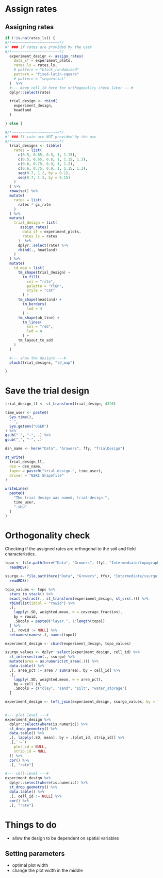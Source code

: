 # Assign rates



## Assigning rates

```r

if (!is.na(rates_ls)) {
#/*~~~~~~~~~~~~~~~~~~~~~~*/
#' ### If rates are provided by the user
#/*~~~~~~~~~~~~~~~~~~~~~~*/
  experiment_design <- assign_rates(
    data_sf = experiment_plots, 
    rates_ls = rates_ls,
    # pattern = "block_randomized"
    pattern = "fixed-latin-square"
    # pattern = "sequential"
  )  %>% 
  #--- keep cell_id here for orthogonality check later ---#
  dplyr::select(rate)

  trial_design <- rbind(
    experiment_design,
    headland
  )

} else {

#/*~~~~~~~~~~~~~~~~~~~~~~*/
#' ### If rate are NOT provided by the use
#/*~~~~~~~~~~~~~~~~~~~~~~*/
  trial_designs <- tibble(
    rates = list(
      c(0.5, 0.65, 0.8, 1, 1.15),
      c(0.5, 0.65, 0.8, 1, 1.15, 1.3),
      c(0.6, 0.75, 0.9, 1, 1.2),
      c(0.6, 0.75, 0.9, 1, 1.15, 1.3),
      seq(0.7, 1.2, by = 0.1),
      seq(0.7, 1.3, by = 0.15)   
    )
  ) %>% 
  rowwise() %>% 
  mutate(
    rates = list(
      rates * gc_rate
    )
  ) %>% 
  mutate(
    trial_design = list(
       assign_rates(
        data_sf = experiment_plots, 
        rates_ls = rates
      )  %>% 
      dplyr::select(rate) %>% 
      rbind(., headland)
    ) 
  ) %>% 
  mutate(
    td_map = list(
      tm_shape(trial_design) +
        tm_fill(
          col = "rate", 
          palette = "YlGn", 
          style = "cat"
        ) + 
      tm_shape(headland) +
        tm_borders(
          lwd = 4
        ) +
      tm_shape(ab_line) +
        tm_lines(
          col = "red",
          lwd = 4
        ) +
      tm_layout_to_add
    )
  )

  #--- show the designs ---#
  pluck(trial_designs, "td_map")

}

``` 

# Save the trial design

```r

trial_design_ll <- st_transform(trial_design, 4326)

time_user <- paste0(
  Sys.time(), 
  "-",
  Sys.getenv("USER")
) %>% 
gsub(" ", "-", .) %>% 
gsub("_", "-", .)  

dsn_name <- here("Data", "Growers", ffy, "TrialDesign")

st_write(
  trial_design_ll, 
  dsn = dsn_name,
  layer = paste0("trial-design-", time_user),
  driver = "ESRI Shapefile"
)

writeLines(
  paste0(
    "The trial design was named, trial-design-",
    time_user,
    ".shp"
  )
)
```

# Orthogonality check

Checking if the assigned rates are orthogonal to the soil and field characteristics. 

```r

topo <- file.path(here("Data", "Growers", ffy), "Intermediate/topography.rds") %>% 
  readRDS()

ssurgo <- file.path(here("Data", "Growers", ffy), "Intermediate/ssurgo.rds") %>% 
  readRDS()

topo_values <- topo %>%
  stars_to_stack() %>%
  exact_extract(., st_transform(experiment_design, st_crs(.))) %>%
  rbindlist(idcol = "rowid") %>%
  .[,
    lapply(.SD, weighted.mean, w = coverage_fraction),
    by = rowid,
    .SDcols = paste0("layer.", 1:length(topo))
  ] %>%
  .[, rowid := NULL] %>%
  setnames(names(.), names(topo))

experiment_design <- cbind(experiment_design, topo_values)

ssurgo_values <- dplyr::select(experiment_design, cell_id) %>%
  st_intersection(., ssurgo) %>%
  mutate(area = as.numeric(st_area(.))) %>%
  data.table() %>%
  .[, area_pct := area / sum(area), by = cell_id] %>%
  .[,
    lapply(.SD, weighted.mean, w = area_pct),
    by = cell_id,
    .SDcols = c("clay", "sand", "silt", "water_storage")
  ]

experiment_design <- left_join(experiment_design, ssurgo_values, by = "cell_id")
  
```

```r
#--- plot level ---#
experiment_design %>% 
  dplyr::select(where(is.numeric)) %>% 
  st_drop_geometry() %>% 
  data.table() %>% 
  .[, lapply(.SD, mean), by = .(plot_id, strip_id)] %>% 
  .[,`:=`(
    plot_id = NULL,
    strip_id = NULL
  )] %>% 
  cor() %>% 
  .[, "rate"] 

#--- cell-level ---#
experiment_design %>% 
  dplyr::select(where(is.numeric)) %>% 
  st_drop_geometry() %>% 
  data.table() %>% 
  .[, cell_id := NULL] %>% 
  cor() %>% 
  .[, "rate"] 

```


# Things to do 

+ allow the design to be dependent on spatial variables

## Setting parameters

+ optimal plot width
+ change the plot width in the middle 
